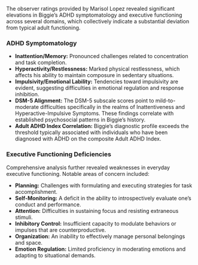 The observer ratings provided by Marisol Lopez revealed significant elevations in
Biggie's ADHD symptomatology and executive functioning across several
domains, which collectively indicate a substantial deviation from typical adult functioning.

### ADHD Symptomatology

- **Inattention/Memory:** Pronounced challenges related to concentration and task completion.
- **Hyperactivity/Restlessness:** Marked physical restlessness, which affects his ability to maintain composure in sedentary situations.
- **Impulsivity/Emotional Lability:** Tendencies toward impulsivity are evident, suggesting difficulties in emotional regulation and response inhibition.
- **DSM-5 Alignment:** The DSM-5 subscale scores point to mild-to-moderate difficulties specifically in the realms of Inattentiveness and Hyperactive-Impulsive Symptoms. These findings correlate with established psychosocial patterns in Biggie's history.
- **Adult ADHD Index Correlation:** Biggie's diagnostic profile exceeds the threshold typically associated with
individuals who have been diagnosed with ADHD on the composite Adult ADHD
Index.

### Executive Functioning Deficiencies

Comprehensive analysis further revealed weaknesses in everyday executive functioning. Notable areas of concern included:

- **Planning:** Challenges with formulating and executing strategies for task accomplishment.
- **Self-Monitoring:** A deficit in the ability to introspectively evaluate one's conduct and performance.
- **Attention:** Difficulties in sustaining focus and resisting extraneous stimuli.
- **Inhibitory Control:** Insufficient capacity to modulate behaviors or impulses that are counterproductive.
- **Organization:** An inability to effectively manage personal belongings and space.
- **Emotion Regulation:** Limited proficiency in moderating emotions and adapting to situational demands.

